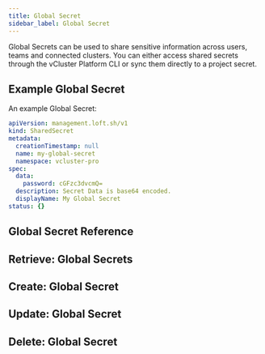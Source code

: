 ```yaml
---
title: Global Secret
sidebar_label: Global Secret
---
```



Global Secrets can be used to share sensitive information across users, teams and connected clusters. You can either access shared secrets through the vCluster Platform CLI or sync them directly to a project secret.

## Example Global Secret

An example Global Secret:

```yaml
apiVersion: management.loft.sh/v1
kind: SharedSecret
metadata:
  creationTimestamp: null
  name: my-global-secret
  namespace: vcluster-pro
spec:
  data:
    password: cGFzc3dvcmQ=
  description: Secret Data is base64 encoded.
  displayName: My Global Secret
status: {}
```

## Global Secret Reference

<Reference />

## Retrieve: Global Secrets

<Retrieve />

## Create: Global Secret

<Create />

## Update: Global Secret

<Update />

## Delete: Global Secret

<Delete />
